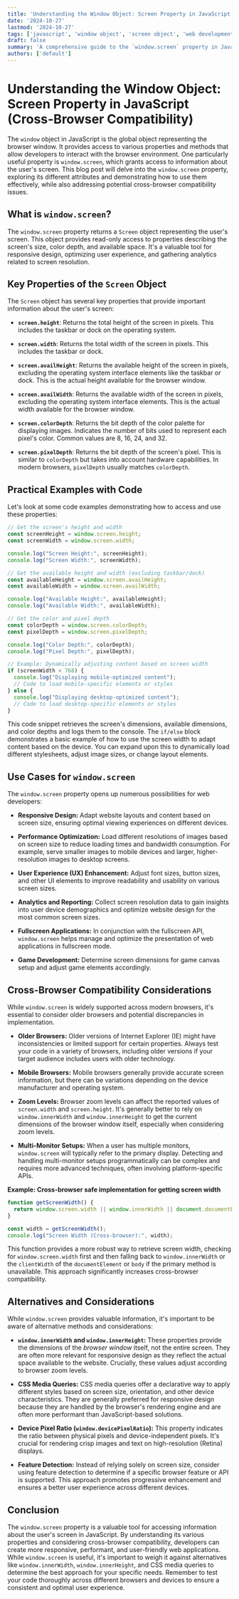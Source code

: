 ```yaml
---
title: 'Understanding the Window Object: Screen Property in JavaScript (Cross-Browser Compatibility)'
date: '2024-10-27'
lastmod: '2024-10-27'
tags: ['javascript', 'window object', 'screen object', 'web development', 'browser compatibility', 'frontend development', 'dom']
draft: false
summary: 'A comprehensive guide to the `window.screen` property in JavaScript, exploring its attributes (height, width, availHeight, availWidth, colorDepth, pixelDepth) and providing practical examples with cross-browser considerations.'
authors: ['default']
---
```


# Understanding the Window Object: Screen Property in JavaScript (Cross-Browser Compatibility)

The `window` object in JavaScript is the global object representing the browser window. It provides access to various properties and methods that allow developers to interact with the browser environment. One particularly useful property is `window.screen`, which grants access to information about the user's screen.  This blog post will delve into the `window.screen` property, exploring its different attributes and demonstrating how to use them effectively, while also addressing potential cross-browser compatibility issues.

## What is `window.screen`?

The `window.screen` property returns a `Screen` object representing the user's screen. This object provides read-only access to properties describing the screen's size, color depth, and available space.  It's a valuable tool for responsive design, optimizing user experience, and gathering analytics related to screen resolution.

## Key Properties of the `Screen` Object

The `Screen` object has several key properties that provide important information about the user's screen:

*   **`screen.height`**: Returns the total height of the screen in pixels. This includes the taskbar or dock on the operating system.

*   **`screen.width`**: Returns the total width of the screen in pixels. This includes the taskbar or dock.

*   **`screen.availHeight`**: Returns the available height of the screen in pixels, excluding the operating system interface elements like the taskbar or dock. This is the actual height available for the browser window.

*   **`screen.availWidth`**: Returns the available width of the screen in pixels, excluding the operating system interface elements. This is the actual width available for the browser window.

*   **`screen.colorDepth`**: Returns the bit depth of the color palette for displaying images.  Indicates the number of bits used to represent each pixel's color.  Common values are 8, 16, 24, and 32.

*   **`screen.pixelDepth`**: Returns the bit depth of the screen's pixel. This is similar to `colorDepth` but takes into account hardware capabilities.  In modern browsers, `pixelDepth` usually matches `colorDepth`.

## Practical Examples with Code

Let's look at some code examples demonstrating how to access and use these properties:

```javascript
// Get the screen's height and width
const screenHeight = window.screen.height;
const screenWidth = window.screen.width;

console.log("Screen Height:", screenHeight);
console.log("Screen Width:", screenWidth);

// Get the available height and width (excluding taskbar/dock)
const availableHeight = window.screen.availHeight;
const availableWidth = window.screen.availWidth;

console.log("Available Height:", availableHeight);
console.log("Available Width:", availableWidth);

// Get the color and pixel depth
const colorDepth = window.screen.colorDepth;
const pixelDepth = window.screen.pixelDepth;

console.log("Color Depth:", colorDepth);
console.log("Pixel Depth:", pixelDepth);

// Example: Dynamically adjusting content based on screen width
if (screenWidth < 768) {
  console.log("Displaying mobile-optimized content");
  // Code to load mobile-specific elements or styles
} else {
  console.log("Displaying desktop-optimized content");
  // Code to load desktop-specific elements or styles
}
```

This code snippet retrieves the screen's dimensions, available dimensions, and color depths and logs them to the console. The `if/else` block demonstrates a basic example of how to use the screen width to adapt content based on the device.  You can expand upon this to dynamically load different stylesheets, adjust image sizes, or change layout elements.

## Use Cases for `window.screen`

The `window.screen` property opens up numerous possibilities for web developers:

*   **Responsive Design:** Adapt website layouts and content based on screen size, ensuring optimal viewing experiences on different devices.

*   **Performance Optimization:**  Load different resolutions of images based on screen size to reduce loading times and bandwidth consumption. For example, serve smaller images to mobile devices and larger, higher-resolution images to desktop screens.

*   **User Experience (UX) Enhancement:**  Adjust font sizes, button sizes, and other UI elements to improve readability and usability on various screen sizes.

*   **Analytics and Reporting:** Collect screen resolution data to gain insights into user device demographics and optimize website design for the most common screen sizes.

*   **Fullscreen Applications:** In conjunction with the fullscreen API, `window.screen` helps manage and optimize the presentation of web applications in fullscreen mode.

*   **Game Development:** Determine screen dimensions for game canvas setup and adjust game elements accordingly.

## Cross-Browser Compatibility Considerations

While `window.screen` is widely supported across modern browsers, it's essential to consider older browsers and potential discrepancies in implementation.

*   **Older Browsers:**  Older versions of Internet Explorer (IE) might have inconsistencies or limited support for certain properties. Always test your code in a variety of browsers, including older versions if your target audience includes users with older technology.

*   **Mobile Browsers:**  Mobile browsers generally provide accurate screen information, but there can be variations depending on the device manufacturer and operating system.

*   **Zoom Levels:** Browser zoom levels can affect the reported values of `screen.width` and `screen.height`. It's generally better to rely on `window.innerWidth` and `window.innerHeight` to get the current dimensions of the browser window itself, especially when considering zoom levels.

*   **Multi-Monitor Setups:** When a user has multiple monitors, `window.screen` will typically refer to the primary display.  Detecting and handling multi-monitor setups programmatically can be complex and requires more advanced techniques, often involving platform-specific APIs.

**Example: Cross-browser safe implementation for getting screen width**

```javascript
function getScreenWidth() {
  return window.screen.width || window.innerWidth || document.documentElement.clientWidth || document.body.clientWidth;
}

const width = getScreenWidth();
console.log("Screen Width (Cross-browser):", width);
```

This function provides a more robust way to retrieve screen width, checking for `window.screen.width` first and then falling back to `window.innerWidth` or the `clientWidth` of the `documentElement` or `body` if the primary method is unavailable. This approach significantly increases cross-browser compatibility.

## Alternatives and Considerations

While `window.screen` provides valuable information, it's important to be aware of alternative methods and considerations:

*   **`window.innerWidth` and `window.innerHeight`:**  These properties provide the dimensions of the *browser window* itself, not the entire screen. They are often more relevant for responsive design as they reflect the actual space available to the website.  Crucially, these values adjust according to browser zoom levels.

*   **CSS Media Queries:** CSS media queries offer a declarative way to apply different styles based on screen size, orientation, and other device characteristics. They are generally preferred for responsive design because they are handled by the browser's rendering engine and are often more performant than JavaScript-based solutions.

*   **Device Pixel Ratio (`window.devicePixelRatio`):** This property indicates the ratio between physical pixels and device-independent pixels. It's crucial for rendering crisp images and text on high-resolution (Retina) displays.

*   **Feature Detection:** Instead of relying solely on screen size, consider using feature detection to determine if a specific browser feature or API is supported.  This approach promotes progressive enhancement and ensures a better user experience across different devices.

## Conclusion

The `window.screen` property is a valuable tool for accessing information about the user's screen in JavaScript. By understanding its various properties and considering cross-browser compatibility, developers can create more responsive, performant, and user-friendly web applications. While `window.screen` is useful, it's important to weigh it against alternatives like `window.innerWidth`, `window.innerHeight`, and CSS media queries to determine the best approach for your specific needs.  Remember to test your code thoroughly across different browsers and devices to ensure a consistent and optimal user experience.
